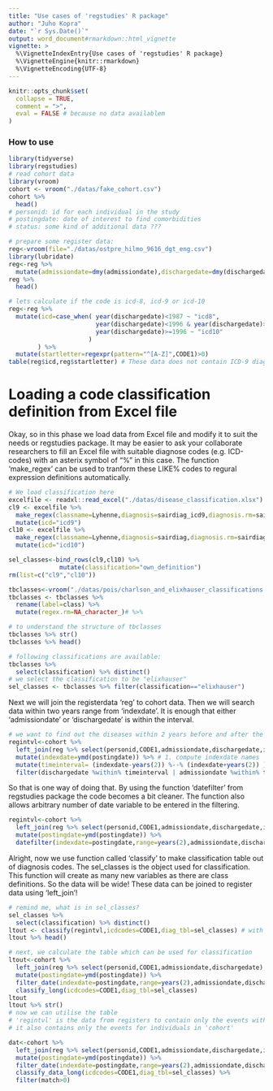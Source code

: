 ```yaml
---
title: "Use cases of 'regstudies' R package"
author: "Juho Kopra"
date: "`r Sys.Date()`"
output: word_document#rmarkdown::html_vignette
vignette: >
  %\VignetteIndexEntry{Use cases of 'regstudies' R package}
  %\VignetteEngine{knitr::rmarkdown}
  %\VignetteEncoding{UTF-8}
---
```


```r
knitr::opts_chunk$set(
  collapse = TRUE,
  comment = ">",
  eval = FALSE # because no data availablem
)

```

### How to use

```r
library(tidyverse)
library(regstudies)
# read cohort data
library(vroom)
cohort <- vroom("./datas/fake_cohort.csv")
cohort %>%
  head()
# personid: id for each individual in the study
# postingdate: date of interest to find comorbidities
# status: some kind of additional data ???

# prepare some register data:
reg<-vroom(file="./datas/ostpre_hilmo_9616_dgt_eng.csv")
library(lubridate)
reg<-reg %>%
  mutate(admissiondate=dmy(admissiondate),dischargedate=dmy(dischargedate))
reg %>%
  head()

# lets calculate if the code is icd-8, icd-9 or icd-10
reg<-reg %>%
  mutate(icd=case_when( year(dischargedate)<1987 ~ "icd8",
                        year(dischargedate)<1996 & year(dischargedate)>=1987 ~ "icd9",
                        year(dischargedate)>=1996 ~ "icd10"
                      )
        ) %>%
  mutate(startletter=regexpr(pattern="^[A-Z]",CODE1)>0)
table(reg$icd,reg$startletter) # These data does not contain ICD-9 diagnostics codes. Only ICD-10.
```

# Loading a code classification definition from Excel file

Okay, so in this phase we load data from Excel file and modify it to suit the needs or regstudies package. It may be easier to ask your collaborate researchers to fill an Excel file with suitable diagnose codes (e.g. ICD-codes) with an asterix symbol of "\%" in this case. The function 'make_regex' can be used to tranform these LIKE\% codes to regural expression definitions automatically.
```r

# We load classification here
excelfile <- readxl::read_excel("./datas/disease_classification.xlsx")
cl9 <- excelfile %>%
  make_regex(classname=Lyhenne,diagnosis=sairdiag_icd9,diagnosis.rm=sairdiagpl_icd9) %>%
  mutate(icd="icd9")
cl10 <- excelfile %>%
  make_regex(classname=Lyhenne,diagnosis=sairdiag,diagnosis.rm=sairdiagpl) %>%
  mutate(icd="icd10")

sel_classes<-bind_rows(cl9,cl10) %>%
              mutate(classification="own_definition")
rm(list=c("cl9","cl10"))
```

```r

tbclasses<-vroom("./datas/pois/charlson_and_elixhauser_classifications.csv")
tbclasses <- tbclasses %>%
  rename(label=class) %>%
  mutate(regex.rm=NA_character_)# %>%

# to understand the structure of tbclasses
tbclasses %>% str()
tbclasses %>% head()

# following classifications are available:
tbclasses %>%
  select(classification) %>% distinct()
# we select the classification to be "elixhauser"
sel_classes <- tbclasses %>% filter(classification=="elixhauser")
```
Next we will join the registerdata 'reg' to cohort data. Then we will search data within two years range from 'indexdate'. It is enough that either 'admissiondate' or 'dischargedate' is within the interval.
```r
# we want to find out the diseases within 2 years before and after the study date 'postingdate'
regintvl<-cohort %>%
  left_join(reg %>% select(personid,CODE1,admissiondate,dischargedate,icd),by="personid") %>% # join the datas
  mutate(indexdate=ymd(postingdate)) %>% # 1. compute indexdate names 'indexdate'
  mutate(timeinterval= (indexdate-years(2)) %--% (indexdate+years(2)) ) %>% # 2. create an interval out of 'indexdate'
  filter(dischargedate %within% timeinterval | admissiondate %within% timeinterval) # 3. filtering
```
So that is one way of doing that. By using the function 'datefilter' from regstudies package the code becomes a bit cleaner. The function also allows arbitrary number of date variable to be entered in the filtering.
```r
regintvl<-cohort %>%
  left_join(reg %>% select(personid,CODE1,admissiondate,dischargedate,icd),by="personid") %>%
  mutate(postingdate=ymd(postingdate)) %>%
  datefilter(indexdate=postingdate,range=years(2),admissiondate,dischargedate) # filtering the diagnosis codes which are in the interval for each individual!
```
Alright, now we use function called 'classify' to make classification table out of diagnosis codes. The sel_classes is the object used for classification. This function will create as many new variables as there are class definitions. So the data will be wide! These data can be joined to register data using 'left_join'! 
```r
# remind me, what is in sel_classes?
sel_classes %>%
  select(classification) %>% distinct()
ltout <- classify(regintvl,icdcodes=CODE1,diag_tbl=sel_classes) # with exceptions
ltout %>% head()
```

```r
# next, we calculate the table which can be used for classification
ltout<-cohort %>%
  left_join(reg %>% select(personid,CODE1,admissiondate,dischargedate),by="personid") %>%
  mutate(postingdate=ymd(postingdate)) %>%
  filter_date(indexdate=postingdate,range=years(2),admissiondate,dischargedate) %>% # filterin the diagnosis codes which are in the interval for each individual!
  classify_long(icdcodes=CODE1,diag_tbl=sel_classes)
ltout
ltout %>% str()
# now we can utilise the table
# 'regintvl' is the data from registers to contain only the events withing +-2 year period interval
# it also contains only the events for individuals in 'cohort'

dat<-cohort %>%
  left_join(reg %>% select(personid,CODE1,admissiondate,dischargedate,icd),by="personid") %>%
  mutate(postingdate=ymd(postingdate)) %>%
  filter_date(indexdate=postingdate,range=years(2),admissiondate,dischargedate) %>%
  classify_data_long(icdcodes=CODE1,diag_tbl=sel_classes) %>%
  filter(match>0)


```
